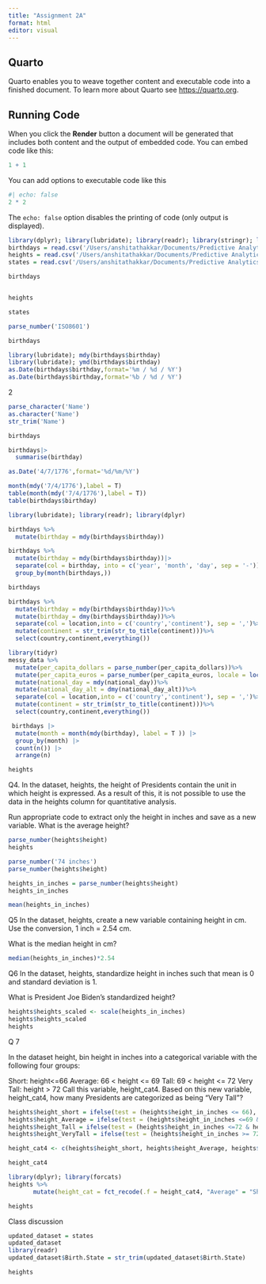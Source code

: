 ```yaml
---
title: "Assignment 2A"
format: html
editor: visual
---
```


## Quarto

Quarto enables you to weave together content and executable code into a finished document. To learn more about Quarto see <https://quarto.org>.

## Running Code

When you click the **Render** button a document will be generated that includes both content and the output of embedded code. You can embed code like this:

```r
1 + 1
```

You can add options to executable code like this

```r
#| echo: false
2 * 2
```

The `echo: false` option disables the printing of code (only output is displayed).

```r
library(dplyr); library(lubridate); library(readr); library(stringr); library(forcats); library(tidyr)
birthdays = read.csv('/Users/anshitathakkar/Documents/Predictive Analytics/president_birthdays.csv')
heights = read.csv('/Users/anshitathakkar/Documents/Predictive Analytics/president_heights.csv')
states = read.csv('/Users/anshitathakkar/Documents/Predictive Analytics/president_states.csv')

birthdays

```

```r

```

```r
heights
```

```r
states
```

```r

parse_number('ISO8601')

birthdays

library(lubridate); mdy(birthdays$birthday)
library(lubridate); ymd(birthdays$birthday)
as.Date(birthdays$birthday,format='%m / %d / %Y')
as.Date(birthdays$birthday,format='%b / %d / %Y')
```

2

```r
parse_character('Name')
as.character('Name')
str_trim('Name')

birthdays
```

```r
birthdays|>
  summarise(birthday)

as.Date('4/7/1776',format='%d/%m/%Y')

month(mdy('7/4/1776'),label = T)
table(month(mdy('7/4/1776'),label = T))
table(birthdays$birthday)
```

```r
library(lubridate); library(readr); library(dplyr)

birthdays %>%
  mutate(birthday = mdy(birthdays$birthday))

```

```r
birthdays %>%
  mutate(birthday = mdy(birthdays$birthday))|>
  separate(col = birthday, into = c('year', 'month', 'day', sep = '-'))
  group_by(month(birthdays,))


```

```r
birthdays
```

```r
birthdays %>%
  mutate(birthday = mdy(birthdays$birthday))%>%
  mutate(birthday = dmy(birthdays$birthday))%>%
  separate(col = location,into = c('country','continent'), sep = ',')%>%
  mutate(continent = str_trim(str_to_title(continent)))%>%
  select(country,continent,everything())

library(tidyr)
messy_data %>%
  mutate(per_capita_dollars = parse_number(per_capita_dollars))%>%
  mutate(per_capita_euros = parse_number(per_capita_euros, locale = locale(grouping_mark = '.')))%>%
  mutate(national_day = mdy(national_day))%>%
  mutate(national_day_alt = dmy(national_day_alt))%>%
  separate(col = location,into = c('country','continent'), sep = ',')%>%
  mutate(continent = str_trim(str_to_title(continent)))%>%
  select(country,continent,everything())
```

```r
 birthdays |>
  mutate(month = month(mdy(birthday), label = T )) |>
  group_by(month) |>
  count(n()) |>
  arrange(n)
```

```r
heights
```

Q4. In the dataset, heights, the height of Presidents contain the unit in which height is expressed. As a result of this, it is not possible to use the data in the heights column for quantitative analysis.

Run appropriate code to extract only the height in inches and save as a new variable. What is the average height?

```r
parse_number(heights$height)
heights
```

```r

parse_number('74 inches')
parse_number(heights$height)

heights_in_inches = parse_number(heights$height)
heights_in_inches

mean(heights_in_inches)
```

Q5 In the dataset, heights, create a new variable containing height in cm. Use the conversion, 1 inch = 2.54 cm.

What is the median height in cm?

```r
median(heights_in_inches)*2.54
```

Q6 In the dataset, heights, standardize height in inches such that mean is 0 and standard deviation is 1.

What is President Joe Biden's standardized height?

```r
heights$heights_scaled <- scale(heights_in_inches)
heights$heights_scaled
heights
```

Q 7

In the dataset height, bin height in inches into a categorical variable with the following four groups:

Short: height\<=66 Average: 66 \< height \<= 69 Tall: 69 \< height \<= 72 Very Tall: height \> 72 Call this variable, height_cat4. Based on this new variable, height_cat4, how many Presidents are categorized as being "Very Tall"?

```r
heights$height_short = ifelse(test = (heights$height_in_inches <= 66), yes = 1,no = 0)
heights$height_Average = ifelse(test = (heights$height_in_inches <=69 & heights$height_in_inches > 66), yes = 1,no = 0)
heights$height_Tall = ifelse(test = (heights$height_in_inches <=72 & heights$height_in_inches > 69), yes = 1,no = 0)
heights$height_VeryTall = ifelse(test = (heights$height_in_inches >= 72),yes = 1,no = 0)

height_cat4 <- c(heights$height_short, heights$height_Average, heights$height_Tall, heights$height_VeryTall)

height_cat4
```

```r
library(dplyr); library(forcats)
heights %>%
       mutate(height_cat = fct_recode(.f = height_cat4, "Average" = "Short", "Average" = "Average","Tall" = "Tall","Very Tall" = "Very Tall"))

heights
```



Class discussion
```r
updated_dataset = states
updated_dataset
library(readr)
updated_dataset$Birth.State = str_trim(updated_dataset$Birth.State)
```

```r
heights
```


